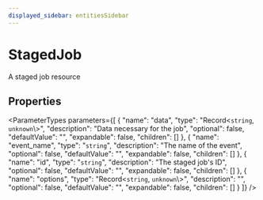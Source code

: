 ```yaml
---
displayed_sidebar: entitiesSidebar
---
```



# StagedJob

A staged job resource

## Properties

<ParameterTypes parameters={[
  {
    "name": "data",
    "type": "Record<`string`, `unknown`\\>",
    "description": "Data necessary for the job",
    "optional": false,
    "defaultValue": "",
    "expandable": false,
    "children": []
  },
  {
    "name": "event_name",
    "type": "`string`",
    "description": "The name of the event",
    "optional": false,
    "defaultValue": "",
    "expandable": false,
    "children": []
  },
  {
    "name": "id",
    "type": "`string`",
    "description": "The staged job's ID",
    "optional": false,
    "defaultValue": "",
    "expandable": false,
    "children": []
  },
  {
    "name": "options",
    "type": "Record<`string`, `unknown`\\>",
    "description": "",
    "optional": false,
    "defaultValue": "",
    "expandable": false,
    "children": []
  }
]} />
